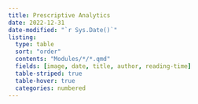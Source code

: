 ```yaml
---
title: Prescriptive Analytics
date: 2022-12-31
date-modified: "`r Sys.Date()`"
listing: 
  type: table
  sort: "order"
  contents: "Modules/*/*.qmd"
  fields: [image, date, title, author, reading-time]
  table-striped: true
  table-hover: true
  categories: numbered
---
```

